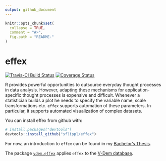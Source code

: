 ```yaml
---
output: github_document
---
```


<!-- README.md is generated from README.Rmd. Please edit that file -->

```r
knitr::opts_chunk$set(
  collapse = TRUE,
  comment = "#>",
  fig.path = "README-"
)
```

# effex

[![Travis-CI Build Status](https://travis-ci.org/sflippl/effex.svg?branch=master)](https://travis-ci.org/sflippl/effex)
[![Coverage Status](https://img.shields.io/codecov/c/github/sflippl/effex/master.svg)](https://codecov.io/github/sflippl/effex?branch=master)

R provides powerful opportunities to outsource everyday thought processes in data analysis. However, adapting these mechanisms for application-specific thought processes is expensive and difficult. Whenever a statistician builds a plot he needs to specify the variable name, scale transformations etc. `effex` supports automation of these parameters. In particular, it supports automated visualization of complex datasets.

You can install effex from github with:

```r
# install.packages("devtools")
devtools::install_github("sflippl/effex")
```

For now, an introduction to `effex` can be found in my [Bachelor's Thesis](https://github.com/sflippl/bachelor-thesis/blob/master/_book/bachelor-thesis.pdf).

The package [`vdem.effex`](https://github.com/sflippl/vdem.effex) applies `effex` to the [V-Dem database](v-dem.net).
